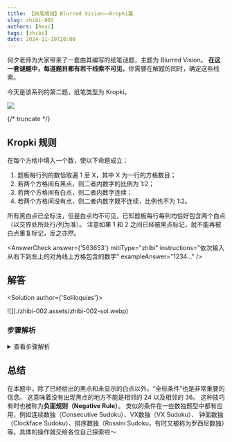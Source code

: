 ```yaml
---
title: 【执笔成谜】Blurred Vision——Kropki篇
slug: zhibi-002
authors: [hexi]
tags: [zhibi]
date: 2024-11-19T20:00
---
```


何夕老师为大家带来了一套由其编写的纸笔谜题，主题为 Blurred Vision。
**在这一套谜题中，每道题目都有若干线索不可见**，你需要在解题的同时，确定这些线索。

今天是该系列的第二题，纸笔类型为 Kropki。

![](./zhibi-002.assets/zhibi-002.webp)

{/* truncate */}

## Kropki 规则

在每个方格中填入一个数，使以下命题成立：

1. 题板每行列的数恰取遍 1 至 X，其中 X 为一行的方格数目；
2. 若两个方格间有黑点，则二者内数字的比例为 1:2；
3. 若两个方格间有白点，则二者内数字连续；
4. 若两个方格间没有点，则二者内数字既不连续，比例也不为 1:2。

所有黑白点已全标注，但是白点均不可见，已知题板每行每列均恰好包含两个白点（以交界处所处行/列为准）。
注意如果 1 和 2 之间已经被黑点标记，就不能再被白点重复标记，反之亦然。

<AnswerCheck
  answer={'563653'}
  mitiType="zhibi"
  instructions="依次输入从右下到左上的对角线上方格包含的数字"
  exampleAnswer="1234..."
/>

## 解答

<Solution author={'Soliloquies'}>
  <div className="lg:w-2/3 mx-auto">![](./zhibi-002.assets/zhibi-002-sol.webp)</div>
</Solution>

### 步骤解析

<details>
    <summary>查看步骤解析</summary>

    <Carousel arrows infinite={false}>
        <CarouselInner>
            首先最简单的道理是，如果有两个连续的黑点，那么肯定是 1-2-4 序列（方向不定），以及 5 是不能处于黑点两侧。
            同时整个盘面对对角线对称，因此推理也是对称的。
            首先观察第一行第一列，均只相差两个白点，放置完之后思考可能的序列，只有 3-6-5-4-2-1 一种。而后我们可以通过黑点信息得到下图。

            <div className="lg:w-2/3">
                <img src={require('./zhibi-002.assets/zhibi-002-sol-1.webp').default} />
            </div>
        </CarouselInner>
        <CarouselInner>
            而后由于第二行 6 和 3 之间是两倍关系，如果第二行第二列是 3，那么它和上面以及左边的 6 一定有黑点标记（全标）。
            但是没有，因此第二行第二列是 5。

            <div className="lg:w-2/3">
                <img src={require('./zhibi-002.assets/zhibi-002-sol-2.webp').default} />
            </div>
        </CarouselInner>
        <CarouselInner>
            同理我们可以根据第五列 2 和 14 候选数之间没有黑点确定得到如下盘面。

            <div className="lg:w-2/3">
                <img src={require('./zhibi-002.assets/zhibi-002-sol-3.webp').default} />
            </div>
        </CarouselInner>
        <CarouselInner>
            而后计算红框标注的格子，结合第四行/第四列的白点位可以得到下盘。

            <div className="lg:w-2/3">
                <img src={require('./zhibi-002.assets/zhibi-002-sol-4.webp').default} />
            </div>
        </CarouselInner>
        <CarouselInner>
            考虑第三行/第三列，6 一定在第三个或者第五个格子，因此第四个格子不能是 3。
            同理 3 和 6 不能在没有黑点的地方相邻，得到如下盘面。

            <div className="lg:w-2/3">
                <img src={require('./zhibi-002.assets/zhibi-002-sol-5.webp').default} />
            </div>
        </CarouselInner>
        <CarouselInner>
            算算第六行/第六列的白点数，很接近了！最后试试看两种可能情况得到最终结果。

            <div className="lg:w-2/3">
                <img src={require('./zhibi-002.assets/zhibi-002-sol-6.webp').default} />
            </div>
        </CarouselInner>
    </Carousel>

</details>

## 总结

在本题中，除了已经给出的黑点和未显示的白点以外，“全标条件”也是非常重要的信息。
这意味着没有出现黑点的地方不能是相邻的 24 以及相邻的 36。
这种技巧有时也被称为**负面规则（Negative Rule）**。
类似的条件在一些数独题型中都有应用，例如连续数独（Consecutive Sudoku）、VX数独（VX Sudoku）、
钟面数独（Clockface Sudoku）、排序数独（Rossini Sudoku，有时又被称为罗西尼数独）等。具体的操作就交给各位自己探索啦～
